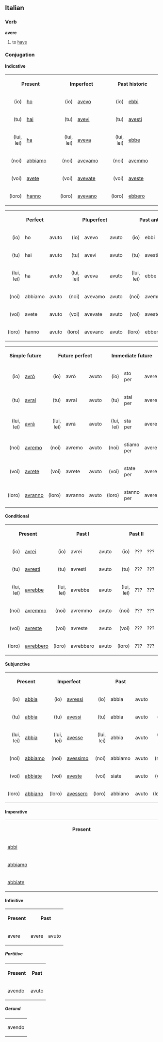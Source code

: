 ==Italian==
===Verb===
'''avere'''

# to [[have]]

===Conjugation===
====Indicative====
<table width="96%">
<tr>
<th colspan=2>Present</th>
<th colspan=2>Imperfect</th>
<th colspan=2>Past historic</th>
</tr>
<tr>
<td align="right" width="12%">(io)</td><td width="20%">[[ho]]</td>
<td align="right" width="12%">(io)</td><td width="20%">[[avevo]]</td>
<td align="right" width="12%">(io)</td><td width="20%">[[ebbi]]</td>
</tr>
<tr>
<td align="right">(tu)</td><td>[[hai]]</td>
<td align="right">(tu)</td><td>[[avevi]]</td>
<td align="right">(tu)</td><td>[[avesti]]</td>
</tr>
<tr>
<td align="right">(lui, lei)</td><td>[[ha]]</td>
<td align="right">(lui, lei)</td><td>[[aveva]]</td>
<td align="right">(lui, lei)</td><td>[[ebbe]]</td>
</tr>
<tr>
<td align="right">(noi)</td><td>[[abbiamo]]</td>
<td align="right">(noi)</td><td>[[avevamo]]</td>
<td align="right">(noi)</td><td>[[avemmo]]</td>
</tr>
<tr>
<td align="right">(voi)</td><td>[[avete]]</td>
<td align="right">(voi)</td><td>[[avevate]]</td>
<td align="right">(voi)</td><td>[[aveste]]</td>
</tr>
<tr>
<td align="right">(loro)</td><td>[[hanno]]</td>
<td align="right">(loro)</td><td>[[avevano]]</td>
<td align="right">(loro)</td><td>[[ebbero]]</td>
</tr>
</table>

<table width="96%">
<tr>
<th colspan=3>Perfect</th>
<th colspan=3>Pluperfect</th>
<th colspan=3>Past anterior</th>
</tr>
<tr>
<td align="right" width="10%">(io)</td><td width="7%">ho</td><td width="20%">avuto </td>
<td align="right" width="10%">(io)</td><td width="7%">avevo</td><td width="20%">avuto </td>
<td align="right" width="10%">(io)</td><td width="7%">ebbi</td><td width="20%">avuto </td>
</tr>
<tr>
<td align="right">(tu)</td><td>hai</td><td>avuto</td>
<td align="right">(tu)</td><td>avevi</td><td>avuto</td>
<td align="right">(tu)</td><td>avesti</td><td>avuto</td>
</tr>
<tr>
<td align="right">(lui, lei)</td><td>ha</td><td>avuto</td>
<td align="right">(lui, lei)</td><td>aveva</td><td>avuto</td>
<td align="right">(lui, lei)</td><td>ebbe</td><td>avuto</td>
</tr>
<tr>
<td align="right">(noi)</td><td>abbiamo</td><td>avuto</td>
<td align="right">(noi)</td><td>avevamo</td><td>avuto</td>
<td align="right">(noi)</td><td>avemmo</td><td>avuto</td>
</tr>
<tr>
<td align="right">(voi)</td><td>avete</td><td>avuto</td>
<td align="right">(voi)</td><td>avevate</td><td>avuto</td>
<td align="right">(voi)</td><td>aveste</td><td>avuto</td>
</tr>
<tr>
<td align="right">(loro)</td><td>hanno</td><td>avuto</td>
<td align="right">(loro)</td><td>avevano</td><td>avuto</td>
<td align="right">(loro)</td><td>ebbero</td><td>avuto</td>
</tr>
</table>

<table width="96%">
<tr>
<th colspan=2>Simple future</th>
<th colspan=3>Future perfect</th>
<th colspan=3>Immediate future</th>
</tr>
<tr>
<td align="right" width="12%">(io)</td><td width="20%">[[avrò]]</td>
<td align="right" width="5%">(io)</td><td width="7%">avrò</td><td width="20%">avuto</td>
<td align="right" width="5%">(io)</td><td width="7%">sto per</td><td width="20%">avere</td>
</tr>
<tr>
<td align="right">(tu)</td><td>[[avrai]]</td>
<td align="right">(tu)</td><td>avrai</td><td>avuto</td>
<td align="right">(tu)</td><td>stai per</td><td>avere</td>
</tr>
<tr><td align="right">(lui, lei)</td><td>[[avrà]]</td>
<td align="right">(lui, lei)</td><td>avrà</td><td>avuto</td>
<td align="right">(lui, lei)</td><td>sta per</td><td>avere</td>
</tr>
<tr>
<td align="right">(noi)</td><td>[[avremo]]</td>
<td align="right">(noi)</td><td>avremo</td><td>avuto</td>
<td align="right">(noi)</td><td>stiamo per</td><td>avere</td>
</tr>
<tr>
<td align="right">(voi)</td><td>[[avrete]]</td>
<td align="right">(voi)</td><td>avrete</td><td>avuto</td>
<td align="right">(voi)</td><td>state per</td><td>avere</td>
</tr>
<tr>
<td align="right">(loro)</td><td>[[avranno]]</td>
<td align="right">(loro)</td><td>avranno</td><td>avuto</td>
<td align="right">(loro)</td><td>stanno per</td><td>avere</td>
</tr>
</table>

====Conditional====
<table width="96%">
<tr>
<th colspan=2>Present</th>
<th colspan=3>Past I</th>
<th colspan=3>Past II</th>
</tr>
<tr>
<td align="right" width="12%">(io)</td><td width="20%">[[avrei]]</td>
<td align="right" width="5%">(io)</td><td width="7%">avrei</td><td width="20%">avuto</td>
<td align="right" width="5%">(io)</td><td width="7%">???</td><td width="20%">???</td>
</tr>
<tr>
<td align="right">(tu)</td><td>[[avresti]]</td>
<td align="right">(tu)</td><td>avresti</td><td>avuto</td>
<td align="right">(tu)</td><td>???</td><td>???</td>
</tr>
<tr>
<td align="right">(lui, lei)</td><td>[[avrebbe]]</td>
<td align="right">(lui, lei)</td><td>avrebbe</td><td>avuto</td>
<td align="right">(lui, lei)</td><td>???</td><td>???</td>
</tr>
<tr>
<td align="right">(noi)</td><td>[[avremmo]]</td>
<td align="right">(noi)</td><td>avremmo</td><td>avuto</td>
<td align="right">(noi)</td><td>???</td><td>???</td>
</tr>
<tr>
<td align="right">(voi)</td><td>[[avreste]]</td>
<td align="right">(voi)</td><td>avreste</td><td>avuto</td>
<td align="right">(voi)</td><td>???</td><td>???</td>
</tr>
<tr>
<td align="right">(loro)</td><td>[[avrebbero]]</td>
<td align="right">(loro)</td><td>avrebbero</td><td>avuto</td>
<td align="right">(loro)</td><td>???</td><td>???</td>
</tr>
</table>
====Subjunctive====
<table width="96%">
<tr>
<th colspan=2>Present</th><th colspan=2>Imperfect</th>
<th colspan=3>Past</th><th colspan=3>Pluperfect</th>
</tr>
<tr>
<td align="right" width="10%">(io)</td><td width="15%">[[abbia]]</td>
<td align="right" width="10%">(io)</td><td width="15%">[[avressi]]</td>
<td align="right" width="4%">(io)</td><td width="6%">abbia</td><td width="15%">avuto</td>
<td align="right" width="5%">(io)</td><td width="6%">avessi</td><td width="15%">avuto</td>
</tr>
<tr>
<td align="right">(tu)</td><td>[[abbia]]</td>
<td align="right">(tu)</td><td>[[avessi]]</td>
<td align="right">(tu)</td><td>abbia</td><td>avuto</td>
<td align="right">(tu)</td><td>avessi</td><td>avuto</td>
</tr>
<tr>
<td align="right">(lui, lei)</td><td>[[abbia]]</td>
<td align="right">(lui, lei)</td><td>[[avesse]]</td>
<td align="right">(lui, lei)</td><td>abbia</td><td>avuto</td>
<td align="right">(lui, lei)</td><td>avesse</td><td>avuto</td>
</tr>
<tr>
<td align="right">(noi)</td><td>[[abbiamo]]</td>
<td align="right">(noi)</td><td>[[avessimo]]</td>
<td align="right">(noi)</td><td>abbiamo</td><td>avuto</td>
<td align="right">(noi)</td><td>avessimo</td><td>avuto</td>
</tr>
<tr>
<td align="right">(voi)</td><td>[[abbiate]]</td>
<td align="right">(voi)</td><td>[[aveste]]</td>
<td align="right">(voi)</td><td>siate</td><td>avuto</td>
<td align="right">(voi)</td><td>aveste</td><td>avuto</td>
</tr>
<tr>
<td align="right">(loro)</td><td>[[abbiano]]</td>
<td align="right">(loro)</td><td>[[avessero]]</td>
<td align="right">(loro)</td><td>abbiano</td><td>avuto</td>
<td align="right">(loro)</td><td>avessero</td><td>avuto</td>
</tr>
</table>

====Imperative====
<table width="30%">
<th>Present</th>
<tr><td width="5%">[[abbi]]</td>
<tr><td>[[abbiamo]]</td>
<tr><td>[[abbiate]]</td>
</table>

====Infinitive====
<table>
<tr><th>Present</th><th colspan=2>Past</th></tr>
<tr><td>avere</td><td>avere</td><td>avuto</td></tr>
</table>

=====Partitive=====
<table>
<tr><th>Present</th><th>Past</th></tr>
<tr><td>[[avendo]]</td><td>[[avuto]]</td></tr>
</table>

=====Gerund=====
<table>
<tr><td>avendo</td></tr>
</table>